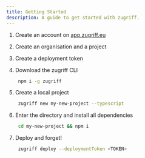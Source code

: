 ```yaml
---
title: Getting Started
description: A guide to get started with zugriff.
---
```



<Steps>

1. Create an account on [app.zugriff.eu](https://app.zugriff.eu)
2. Create an organisation and a project
3. Create a deployment token
4. Download the zugriff CLI

   ```zsh
    npm i -g zugriff
   ```

5. Create a local project

   ```zsh
    zugriff new my-new-project --typescript
   ```

6. Enter the directory and install all dependencies

   ```zsh
    cd my-new-project && npm i
   ```

7. Deploy and forget!

   ```zsh
    zugriff deploy --deploymentToken <TOKEN>
   ```

</Steps>
